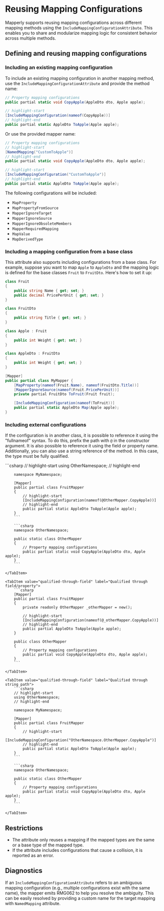 ﻿---
sidebar_position: 17
description: Reusing Mapping Configurations
---


# Reusing Mapping Configurations

Mapperly supports reusing mapping configurations across different mapping methods using the
`IncludeMappingConfigurationAttribute`. This enables you to share and modularize mapping logic for consistent
behavior across multiple methods.

## Defining and reusing mapping configurations

### Including an existing mapping configuration

To include an existing mapping configuration in another mapping method, use the `IncludeMappingConfigurationAttribute`
and provide the method name:

```csharp
// Property mapping configurations
public partial static void CopyApple(AppleDto dto, Apple apple);

// highlight-start
[IncludeMappingConfiguration(nameof(CopyApple))]
// highlight-end
public partial static AppleDto ToApple(Apple apple);
```

Or use the provided mapper name:

```csharp
// Property mapping configurations
// highlight-start
[NamedMapping("CustomToApple")]
// highlight-end
public partial static void CopyApple(AppleDto dto, Apple apple);

// highlight-start
[IncludeMappingConfiguration("CustomToApple")]
// highlight-end
public partial static AppleDto ToApple(Apple apple);
```

The following configurations will be included:

- `MapProperty`
- `MapPropertyFromSource`
- `MapperIgnoreTarget`
- `MapperIgnoreSource`
- `MapperIgnoreObsoleteMembers`
- `MapperRequiredMapping`
- `MapValue`
- `MapDerivedType`

### Including a mapping configuration from a base class

This attribute also supports including configurations from a base class. For example, suppose you want to map
`Apple` to `AppleDto` and the mapping logic is defined for the base classes `Fruit` to `FruitDto`.
Here's how to set it up:

```csharp
class Fruit
{
    public string Name { get; set; }
    public decimal PricePerUnit { get; set; }
}

class FruitDto
{
    public string Title { get; set; }
}

class Apple : Fruit
{
    public int Weight { get; set; }
}

class AppleDto : FruitDto
{
    public int Weight { get; set; }
}

[Mapper]
public partial class MyMapper {
    [MapProperty(nameof(Fruit.Name), nameof(FruitDto.Title))]
    [MapperIgnoreSource(nameof(Fruit.PricePerUnit))]
    private partial FruitDto ToFruit(Fruit fruit);

    [IncludeMappingConfiguration(nameof(ToFruit))]
    public partial static AppleDto Map(Apple apple);
}
```

### Including external configurations

If the configuration is in another class, it is possible to reference it using the "fullnameof" syntax.
To do this, prefix the path with `@` in the constructor argument.
It is also possible to reference it using the field or property name.
Additionally, you can also use a string reference of the method. In this case, the type must be fully qualified.

<Tabs>
    <TabItem value="qualified-through-type" label="Qualified through type" default>
        ```csharp
        // highlight-start
        using OtherNamespace;
        // highlight-end
        
        namespace MyNamespace;

        [Mapper]
        public partial class FruitMapper
        {
            // highlight-start
            [IncludeMappingConfiguration(nameof(@OtherMapper.CopyApple))]
            // highlight-end
            public partial static AppleDto ToApple(Apple apple);
        }
        ```

        ```csharp
        namespace OtherNamespace;

        public static class OtherMapper
        {
            // Property mapping configurations
            public partial static void CopyApple(AppleDto dto, Apple apple);
        }
        ```

    </TabItem>

    <TabItem value="qualified-through-field" label="Qualified through field/property">
        ```csharp
        [Mapper]
        public partial class FruitMapper
        {
            private readonly OtherMapper _otherMapper = new();

            // highlight-start
            [IncludeMappingConfiguration(nameof(@_otherMapper.CopyApple))]
            // highlight-end
            public partial AppleDto ToApple(Apple apple);
        }

        public class OtherMapper
        {
            // Property mapping configurations
            public partial void CopyApple(AppleDto dto, Apple apple);
        }
        ```

    </TabItem>

    <TabItem value="qualified-through-field" label="Qualified through string path">
        ```csharp
        // highlight-start
        using OtherNamespace;
        // highlight-end

        namespace MyNamespace;

        [Mapper]
        public partial class FruitMapper
        {
            // highlight-start
            [IncludeMappingConfiguration("OtherNamespace.OtherMapper.CopyApple")]
            // highlight-end
            public partial static AppleDto ToApple(Apple apple);
        }
        ```

        ```csharp
        namespace OtherNamespace;

        public static class OtherMapper
        {
            // Property mapping configurations
            public partial static void CopyApple(AppleDto dto, Apple apple);
        }
        ```

    </TabItem>
</Tabs>

## Restrictions

- The attribute only reuses a mapping if the mapped types are the same or a base type of the mapped type.
- If the attribute includes configurations that cause a collision, it is reported as an error.

## Diagnostics

If an `IncludeMappingConfigurationAttribute` refers to an ambiguous mapping configuration (e.g., multiple
configurations exist with the same name), the mapper emits RMG062 to help you resolve the ambiguity.
This can be easily resolved by providing a custom name for the target mapping with `NamedMapping` attribute.
